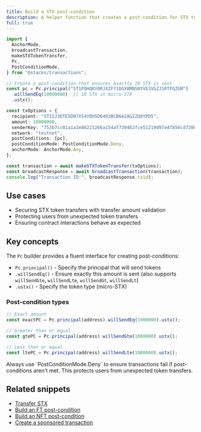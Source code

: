 ```yaml
---
title: Build a STX post-condition
description: A helper function that creates a post-condition for STX token transfers using the Pc builder class, ensuring exact amounts are transferred as expected.
full: true
---
```


```typescript
import {
  AnchorMode,
  broadcastTransaction,
  makeSTXTokenTransfer,
  Pc,
  PostConditionMode,
} from "@stacks/transactions";

// Create a post-condition that ensures exactly 10 STX is sent
const pc = Pc.principal("ST1PQHQKV0RJXZFY1DGX8MNSNYVE3VGZJSRTPGZGM")
  .willSendEq(10000000)  // 10 STX in micro-STX
  .ustx();

const txOptions = {
  recipient: "ST1SJ3DTE5DN7X54YDH5D64R3BCB6A2AG2ZQ8YPD5",
  amount: 10000000,
  senderKey: "753b7cc01a1a2e86221266a154af739463fce51219d97e4f856cd7200c3bd2a601",
  network: "testnet",
  postConditions: [pc],
  postConditionMode: PostConditionMode.Deny,
  anchorMode: AnchorMode.Any,
};

const transaction = await makeSTXTokenTransfer(txOptions);
const broadcastResponse = await broadcastTransaction(transaction);
console.log("Transaction ID:", broadcastResponse.txid);
```

## Use cases

- Securing STX token transfers with transfer amount validation
- Protecting users from unexpected token transfers
- Ensuring contract interactions behave as expected

## Key concepts

The `Pc` builder provides a fluent interface for creating post-conditions:

- `Pc.principal()` - Specify the principal that will send tokens
- `.willSendEq()` - Ensure exactly this amount is sent (also supports `willSendGte`, `willSendLte`, `willSendGt`, `willSendLt`)
- `.ustx()` - Specify the token type (micro-STX)

### Post-condition types

```typescript
// Exact amount
const exactPC = Pc.principal(address).willSendEq(1000000).ustx();

// Greater than or equal
const gtePC = Pc.principal(address).willSendGte(1000000).ustx();

// Less than or equal
const ltePC = Pc.principal(address).willSendLte(1000000).ustx();
```

<Callout title="Post-condition modes" type="info">
Always use `PostConditionMode.Deny` to ensure transactions fail if post-conditions aren't met. This protects users from unexpected token transfers.
</Callout>

## Related snippets

- [Transfer STX](/resources/snippets/transfer-stx)
- [Build an FT post-condition](/resources/snippets/build-an-ft-pc)
- [Build an NFT post-condition](/resources/snippets/build-an-nft-pc)
- [Create a sponsored transaction](/resources/snippets/create-a-sponsored-tx)